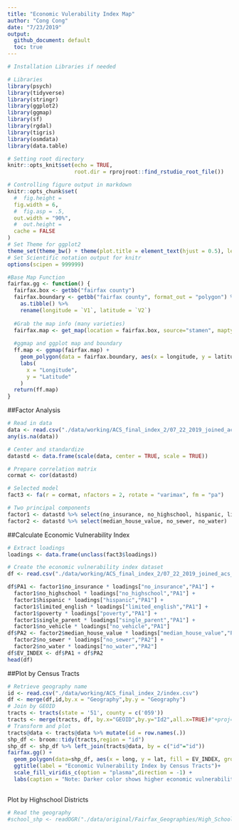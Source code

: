 ```yaml
---
title: "Economic Vulerability Index Map"
author: "Cong Cong"
date: "7/23/2019"
output:
  github_document: default
  toc: true
---
```


```r
# Installation Libraries if needed

# Libraries
library(psych)
library(tidyverse)
library(stringr)
library(ggplot2)
library(ggmap)
library(sf)
library(rgdal)
library(tigris)
library(osmdata)
library(data.table)

# Setting root directory
knitr::opts_knit$set(echo = TRUE,
                     root.dir = rprojroot::find_rstudio_root_file())

# Controlling figure output in markdown
knitr::opts_chunk$set(
  #  fig.height =   
  fig.width = 6,
  #  fig.asp = .5,
  out.width = "90%",
  #  out.height = 
  cache = FALSE
)
# Set Theme for ggplot2
theme_set(theme_bw() + theme(plot.title = element_text(hjust = 0.5), legend.position = "bottom"))
# Set Scientific notation output for knitr
options(scipen = 999999)
```

```r
#Base Map Function
fairfax.gg <- function() {
  fairfax.box <- getbb("fairfax county")
  fairfax.boundary <- getbb("fairfax county", format_out = "polygon") %>%
    as.tibble() %>%
    rename(longitude = `V1`, latitude = `V2`)
  
  #Grab the map info (many varieties)
  fairfax.map <- get_map(location = fairfax.box, source="stamen", maptype="watercolor", crop = TRUE)
  
  #ggmap and ggplot map and boundary
  ff.map <- ggmap(fairfax.map) +
    geom_polygon(data = fairfax.boundary, aes(x = longitude, y = latitude), colour = "black", size = 1, alpha = 0.1) +
    labs(
      x = "Longitude",
      y = "Latitude"
    )
  return(ff.map)
}
```

##Factor Analysis
```r
# Read in data
data <- read.csv("./data/working/ACS_final_index_2/07_22_2019_joined_acs_final.csv") %>% select (-c(Geography,X)) %>% na.omit()
any(is.na(data))

# Center and standardize
datastd <- data.frame(scale(data, center = TRUE, scale = TRUE))

# Prepare correlation matrix
cormat <- cor(datastd)

# Selected model
fact3 <- fa(r = cormat, nfactors = 2, rotate = "varimax", fm = "pa")

# Two principal components
factor1 <- datastd %>% select(no_insurance, no_highschool, hispanic, limited_english, poverty, single_parent, no_vehicle)
factor2 <- datastd %>% select(median_house_value, no_sewer, no_water)
```

##Calculate Economic Vulnerability Index
```r
# Extract loadings
loadings <- data.frame(unclass(fact3$loadings)) 

# Create the economic vulnerability index dataset
df <- read.csv("./data/working/ACS_final_index_2/07_22_2019_joined_acs_final.csv") %>% na.omit() %>% select (c(Geography)) 

df$PA1 <- factor1$no_insurance * loadings["no_insurance","PA1"] +
  factor1$no_highschool * loadings["no_highschool","PA1"] +
  factor1$hispanic * loadings["hispanic","PA1"] +
  factor1$limited_english * loadings["limited_english","PA1"] +
  factor1$poverty * loadings["poverty","PA1"] +
  factor1$single_parent * loadings["single_parent","PA1"] + 
  factor1$no_vehicle * loadings["no_vehicle","PA1"]
df$PA2 <- factor2$median_house_value * loadings["median_house_value","PA2"] +
  factor2$no_sewer * loadings["no_sewer","PA2"] + 
  factor2$no_water * loadings["no_water","PA2"]
df$EV_INDEX <- df$PA1 + df$PA2
head(df)
```

##Plot by Census Tracts
```r
# Retrieve geography name
id <- read.csv("./data/working/ACS_final_index_2/index.csv")
df <- merge(df,id,by.x = "Geography",by.y = "Geography")
# Join by GEOID
tracts <- tracts(state = '51', county = c('059'))
tracts <- merge(tracts, df, by.x="GEOID",by.y="Id2",all.x=TRUE)#"+proj=longlat +datum=NAD83 +no_defs +ellps=GRS80 +towgs84=0,0,0"
# Transform and plot
tracts@data <- tracts@data %>% mutate(id = row.names(.))
shp_df <- broom::tidy(tracts,region = "id")
shp_df <- shp_df %>% left_join(tracts@data, by = c("id"="id"))
fairfax.gg() + 
  geom_polygon(data=shp_df, aes(x = long, y = lat, fill = EV_INDEX, group = group))+
  ggtitle(label = "Economic Vulnerability Index by Census Tracts")+
  scale_fill_viridis_c(option = "plasma",direction = -1) +
  labs(caption = "Note: Darker color shows higher economic vulnerability.")
 
```

Plot by Highschool Districts
```r
# Read the geography
#school_shp <- readOGR("./data/original/Fairfax_Geographies/High_School_Attendance_Areas/High_School_Attendance_Areas.shp")


```